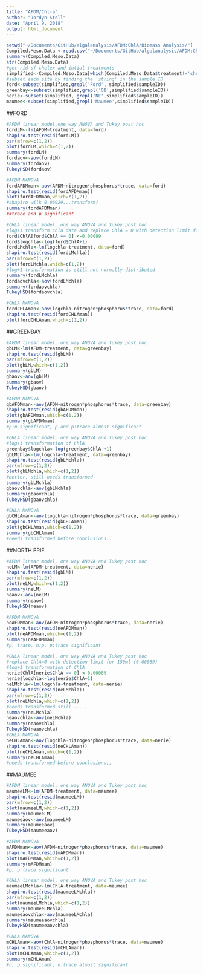 ```yaml
---
title: "AFDM/Chl-a"
author: "Jordyn Stoll"
date: "April 9, 2018"
output: html_document
---
```


```r
setwd("~/Documents/GitHub/algalanalysis/AFDM:ChlA/Biomass Analysis/")
Compiled.Meso.Data <-read.csv("~/Documents/GitHub/algalanalysis/AFDM:ChlA/Compiled Meso Data.csv")
summary(Compiled.Meso.Data)
str(Compiled.Meso.Data)
#get rid of chelex and intial treatments
simplified<-Compiled.Meso.Data[which(Compiled.Meso.Data$treatment!='chelex'& Compiled.Meso.Data$treatment!='initial'),]
#subset each site by finding the 'string' in the sample ID
ford<-subset(simplified,grepl('Ford', simplified$sampleID))
greenbay<-subset(simplified,grepl('GB',simplified$sampleID))
nerie<-subset(simplified, grepl('NE',simplified$sampleID))
maumee<-subset(simplified,grepl('Maumee',simplified$sampleID))

```

##FORD
```r
#AFDM linear model,one way ANOVA and Tukey post hoc
fordLM<-lm(AFDM~treatment, data=ford)
shapiro.test(resid(fordLM))
par(mfrow=c(1,2))
plot(fordLM,which=c(1,2))
summary(fordLM)
fordaov<-aov(fordLM)
summary(fordaov)
TukeyHSD(fordaov)

#AFDM MANOVA
fordAFDMman<-aov(AFDM~nitrogen*phosphorus*trace, data=ford)
shapiro.test(resid(fordAFDMman))
plot(fordAFDMman,which=c(1,2))
#shapiro wilk 0.06929...transform?
summary(fordAFDMman)
##trace and p significant

#CHLA linear model, one way ANOVA and Tukey post hoc
#log+1 transform chla data and replace ChlA = 0 with detection limit for 150ml (0.00089)
ford$ChlA[ford$ChlA == 0] <-0.00089
ford$logchla<-log(ford$ChlA+1)
fordLMchla<-lm(logchla~treatment, data=ford)
shapiro.test(resid(fordLMchla))
par(mfrow=c(1,2))
plot(fordLMchla,which=c(1,2))
#log+1 transformation is still not normally distributed
summary(fordLMchla)
fordaovchla<-aov(fordLMchla)
summary(fordaovchla)
TukeyHSD(fordaovchla)

#CHLA MANOVA
fordCHLAman<-aov(logchla~nitrogen*phosphorus*trace, data=ford)
shapiro.test(resid(fordCHLAman))
plot(fordCHLAman,which=c(1,2))

```

##GREENBAY
```r
#AFDM linear model, one way ANOVA and Tukey post hoc
gbLM<-lm(AFDM~treatment, data=greenbay)
shapiro.test(resid(gbLM))
par(mfrow=c(1,2))
plot(gbLM,which=c(1,2))
summary(gbLM)
gbaov<-aov(gbLM)
summary(gbaov)
TukeyHSD(gbaov)

#AFDM MANOVA
gbAFDMman<-aov(AFDM~nitrogen*phosphorus*trace, data=greenbay)
shapiro.test(resid(gbAFDMman))
plot(gbAFDMman,which=c(1,2))
summary(gbAFDMman)
#p:n significant, p and p:trace almost significant 

#CHLA linear model, one way ANOVA and Tukey post hoc
#log+1 transformation of ChlA
greenbay$logchla<-log(greenbay$ChlA +1)
gbLMchla<-lm(logchla~treatment, data=greenbay)
shapiro.test(resid(gbLMchla))
par(mfrow=c(1,2))
plot(gbLMchla,which=c(1,2))
#better, still needs transformed
summary(gbLMchla)
gbaovchla<-aov(gbLMchla)
summary(gbaovchla)
TukeyHSD(gbaovchla)

#CHLA MANOVA
gbCHLAman<-aov(logchla~nitrogen*phosphorus*trace, data=greenbay)
shapiro.test(resid(gbCHLAman))
plot(gbCHLAman,which=c(1,2))
summary(gbCHLAman)
#needs transformed before conclusions..
```


##NORTH ERIE
```r
#AFDM linear model, one way ANOVA and Tukey post hoc
neLM<-lm(AFDM~treatment, data=nerie)
shapiro.test(resid(gbLM))
par(mfrow=c(1,2))
plot(neLM,which=c(1,2))
summary(neLM)
neaov<-aov(neLM)
summary(neaov)
TukeyHSD(neaov)

#AFDM MANOVA
neAFDMman<-aov(AFDM~nitrogen*phosphorus*trace, data=nerie)
shapiro.test(resid(neAFDMman))
plot(neAFDMman,which=c(1,2))
summary(neAFDMman)
#p, trace, n:p, p:trace significant 

#CHLA linear model, one way ANOVA and Tukey post hoc
#replace ChlA=0 with detection limit for 150ml (0.00089)
#log+1 transformation of ChlA
nerie$ChlA[nerie$ChlA == 0] <-0.00089
nerie$logchla<-log(nerie$ChlA+1)
neLMchla<-lm(logchla~treatment, data=nerie)
shapiro.test(resid(neLMchla))
par(mfrow=c(1,2))
plot(neLMchla,which=c(1,2))
#needs transformed still......
summary(neLMchla)
neaovchla<-aov(neLMchla)
summary(neaovchla)
TukeyHSD(neaovchla)
#CHLA MANOVA
neCHLAman<-aov(logchla~nitrogen*phosphorus*trace, data=nerie)
shapiro.test(resid(neCHLAman))
plot(neCHLAman,which=c(1,2))
summary(neCHLAman)
#needs transformed before conclusions,,
```

##MAUMEE
```r
#AFDM linear model, one way ANOVA and Tukey post hoc
maumeeLM<-lm(AFDM~treatment, data=maumee)
shapiro.test(resid(maumeeLM))
par(mfrow=c(1,2))
plot(maumeeLM,which=c(1,2))
summary(maumeeLM)
maumeeaov<-aov(maumeeLM)
summary(maumeeaov)
TukeyHSD(maumeeaov)

#AFDM MANOVA
mAFDMman<-aov(AFDM~nitrogen*phosphorus*trace, data=maumee)
shapiro.test(resid(mAFDMman))
plot(mAFDMman,which=c(1,2))
summary(mAFDMman)
#p, p:trace significant

#CHLA linear model, one way ANOVA and Tukey post hoc
maumeeLMchla<-lm(ChlA~treatment, data=maumee)
shapiro.test(resid(maumeeLMchla))
par(mfrow=c(1,2))
plot(maumeeLMchla,which=c(1,2))
summary(maumeeLMchla)
maumeeaovchla<-aov(maumeeLMchla)
summary(maumeeaovchla)
TukeyHSD(maumeeaovchla)

#CHLA MANOVA
mCHLAman<-aov(ChlA~nitrogen*phosphorus*trace, data=maumee)
shapiro.test(resid(mCHLAman))
plot(mCHLAman,which=c(1,2))
summary(mCHLAman)
#n, p significant, n:trace almost significant
```
